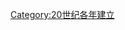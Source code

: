 {{estcat|193|7|1929|1940}}
{{Commons cat|1937 establishments}}
[[Category:20世纪各年建立|Category:20世纪各年建立]]